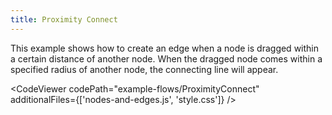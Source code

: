 ```yaml
---
title: Proximity Connect
---
```



<ExampleLayout>
This example shows how to create an edge when a node is dragged within a certain distance of another node. When the dragged node comes within a specified radius of another node, the connecting line will appear.

<CodeViewer
  codePath="example-flows/ProximityConnect"
  additionalFiles={['nodes-and-edges.js', 'style.css']}
/>
</ExampleLayout>
